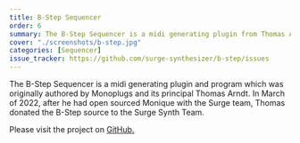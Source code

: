 ```yaml
---
title: B-Step Sequencer
order: 6
summary: The B-Step Sequencer is a midi generating plugin from Thomas Arndt which became open source in March 2022.
cover: "./screenshots/b-step.jpg"
categories: [Sequencer]
issue_tracker: https://github.com/surge-synthesizer/b-step/issues
---
```


The B-Step Sequencer is a midi generating plugin and program which was originally authored by Monoplugs and its principal Thomas Arndt. In March of 2022, after he had open sourced Monique with the Surge team, Thomas donated the B-Step source to the Surge Synth Team.

Please visit the project on [GitHub.](https://github.com/surge-synthesizer/b-step)
